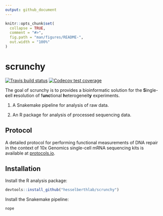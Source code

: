 ```yaml
---
output: github_document
---
```


<!-- README.md is generated from README.Rmd. Please edit that file -->

```r
knitr::opts_chunk$set(
  collapse = TRUE,
  comment = "#>",
  fig.path = "man/figures/README-",
  out.width = "100%"
)
```

# scrunchy

[![Travis build status](https://travis-ci.org/hesselberthlab/scrunchy.svg?branch=master)](https://travis-ci.org/hesselberthlab/scrunchy)
[![Codecov test coverage](https://codecov.io/gh/hesselberthlab/scrunchy/branch/master/graph/badge.svg)](https://codecov.io/gh/hesselberthlab/scrunchy?branch=master)

The goal of scrunchy is to provides a bioinformatic solution for the **S**ingle-**c**ell **r**esolution of f**unc**tional **h**eterogeneit**y** experiments.

1. A Snakemake pipeline for analysis of raw data.

1. An R package for analysis of processed sequencing data.

## Protocol

A detailed protocol for performing functional measurements of DNA repair
in the context of 10x Genomics single-cell mRNA sequencing kits is available at
[protocols.io](https://www.protocols.io/view/single-cell-analysis-of-functional-heterogeneity-i-uhyet7w).

## Installation

Install the R analysis package:

```r 
devtools::install_github("hesselberthlab/scrunchy")
```

Install the Snakemake pipeline:

```python
nope
```
